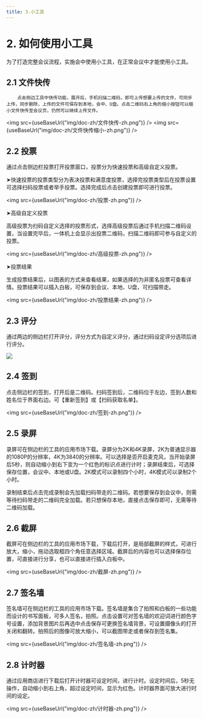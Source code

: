 ```yaml
---
title: 3.小工具
---
```



# 2. 如何使用小工具

​        为了打造完整会议流程，实施会中使用小工具，在正常会议中才能使用小工具。

## 2.1 文件快传

 		点击侧边工具中快传功能，展开后，手机扫描二维码，即可上传想要上传的文件，可同步上传，同步删除，上传的文件可保存到本地，会中、U盘。点击二维码右上角的缩小按钮可以缩小文件快传至会议页，仍然可以继续上传文件。


<img  src={useBaseUrl("img/doc-zh/文件快传-zh.png")} />
<img  src={useBaseUrl("img/doc-zh/文件快传缩小-zh.png")} />

## 2.2 投票

​		通过点击侧边栏投票打开投票窗口，投票分为快速投票和高级自定义投票。

➤快速投票的投票类型分为表决投票和满意度投票，选择完投票类型后在投票设置可选择扫码投票或者举手投票。选择完成后点击创建投票即可进行投票。

<img  src={useBaseUrl("img/doc-zh/投票-zh.png")} />

➤高级自定义投票

​		高级投票为扫码自定义选择的投票形式，选择高级投票后通过手机扫描二维码设置，当设置完毕后，一体机上会显示出投票二维码，扫描二维码即可参与自定义的投票。

<img  src={useBaseUrl("img/doc-zh/高级投票-zh.png")} />


➤投票结果

​		生成投票结果后，以图表的方式来查看结果，如果选择的为非匿名投票可查看详情。投票结果可以插入白板，可保存到会议、本地、U盘，可扫描带走。

<img  src={useBaseUrl("img/doc-zh/投票结果-zh.png")} />

## 2.3 评分

​        通过两边的侧边栏打开评分，评分方式为自定义评分，通过扫码设定评分选项后进行评分。

![](D:\Desktop\帮助文档素材图片\评分.png)

## 2.4 签到

​       点击侧边栏的签到，打开后是二维码。扫码签到后，二维码位于左边，签到人数和姓名位于界面右边。可【重新签到】或【扫码获取名单】。

<img  src={useBaseUrl("img/doc-zh/签到-zh.png")} />

## 2.5 录屏

​        录屏可在侧边栏的工具的应用市场下载。录屏分为2K和4K录屏，2K为普通显示器的1080P的分辨率，4K为3840的分辨率。可以选择是否开启麦克风，当开始录屏后5秒，则自动缩小到右下变为一个红色的标识点进行计时；录屏结束后，可选择保存位置，会议中、本地或U盘。2K模式可以录制四个小时，4K模式可以录制2个小时。

​		录制结束后点击完成录制会先加载扫码带走的二维码。若想要保存到会议中，则需等待扫码带走的二维码完全加载。若只想保存本地，直接点击保存即可，无需等待二维码加载。

## 2.6 截屏

​        截屏可在侧边栏的工具的应用市场下载，下载后打开，是局部截屏的样式，可进行放大，缩小，拖动选取框四个角任意选择区域。截屏后的内容也可以选择保存位置，可直接进行分享，也可以直接进行插入白板中。

<img  src={useBaseUrl("img/doc-zh/截屏-zh.png")} />

## 2.7 签名墙

​       	签名墙可在侧边栏的工具的应用市场下载。签名墙是集合了拍照和白板的一些功能而设计的书写面板，可多人签名，拍照。点击设置可对签名墙的欢迎词进行颜色字号设置，添加背景图片后再选中点击保存可更换签名墙背景，可设置摄像头的打开关闭和翻转。拍照后的图像可放大缩小，可以截图带走或者保存到签名集。

<img  src={useBaseUrl("img/doc-zh/签名墙-zh.png")} />

## 2.8 计时器

​      	通过应用商店进行下载后打开计时器可设定时间，进行计时。设定时间后，5秒无操作，自动缩小到右上角，超过设定时间，显示为红色。计时器界面可放大进行时间的设定。

<img  src={useBaseUrl("img/doc-zh/计时器-zh.png")} />